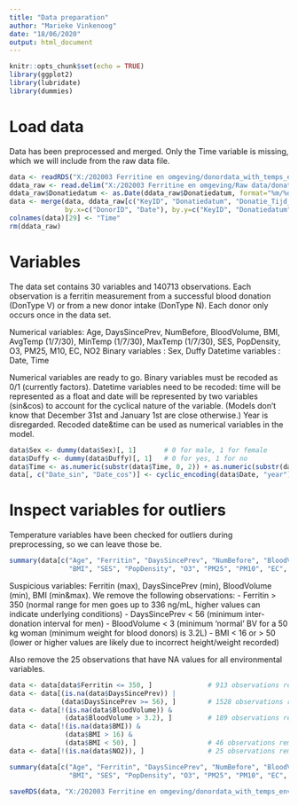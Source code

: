 ```yaml
---
title: "Data preparation"
author: "Marieke Vinkenoog"
date: "18/06/2020"
output: html_document
---
```


```r
knitr::opts_chunk$set(echo = TRUE)
library(ggplot2)
library(lubridate)
library(dummies)
```

# Load data
Data has been preprocessed and merged. Only the Time variable is missing, which
we will include from the raw data file.

```r
data <- readRDS("X:/202003 Ferritine en omgeving/donordata_with_temps_env.RDS")
ddata_raw <- read.delim("X:/202003 Ferritine en omgeving/Raw data/donations_201710_201912.dat")
ddata_raw$Donatiedatum <- as.Date(ddata_raw$Donatiedatum, format="%m/%d/%Y")
data <- merge(data, ddata_raw[c("KeyID", "Donatiedatum", "Donatie_Tijd_Start", "Hb")],
              by.x=c("DonorID", "Date"), by.y=c("KeyID", "Donatiedatum"))
colnames(data)[29] <- "Time"
rm(ddata_raw)
```

# Variables
The data set contains 30 variables and 140713 observations. Each observation is 
a ferritin measurement from a successful blood donation (DonType V) or from
a new donor intake (DonType N). Each donor only occurs once in the data set.

Numerical variables: Age, DaysSincePrev, NumBefore, BloodVolume, BMI, 
                     AvgTemp (1/7/30), MinTemp (1/7/30), MaxTemp (1/7/30),
                     SES, PopDensity, O3, PM25, M10, EC, NO2
Binary variables   : Sex, Duffy
Datetime variables : Date, Time

Numerical variables are ready to go.
Binary variables must be recoded as 0/1 (currently factors).
Datetime variables need to be recoded: time will be represented as a float
and date will be represented by two variables (sin&cos) to account for
the cyclical nature of the variable. (Models don't know that December 31st and
January 1st are close otherwise.) Year is disregarded. Recoded date&time can
be used as numerical variables in the model.

```r
data$Sex <- dummy(data$Sex)[, 1]       # 0 for male, 1 for female
data$Duffy <- dummy(data$Duffy)[, 1]   # 0 for yes, 1 for no
data$Time <- as.numeric(substr(data$Time, 0, 2)) + as.numeric(substr(data$Time, 4, 5)) / 60
data[, c("Date_sin", "Date_cos")] <- cyclic_encoding(data$Date, "year")
```
# Inspect variables for outliers

Temperature variables have been checked for outliers during preprocessing,
so we can leave those be.

```r
summary(data[c("Age", "Ferritin", "DaysSincePrev", "NumBefore", "BloodVolume",
               "BMI", "SES", "PopDensity", "O3", "PM25", "PM10", "EC", "NO2")])
```
Suspicious variables: Ferritin (max), DaysSincePrev (min), BloodVolume (min), BMI (min&max).
We remove the following observations:
- Ferritin > 350 (normal range for men goes up to 336 ng/mL, higher values can indicate underlying conditions)
- DaysSincePrev < 56 (minimum inter-donation interval for men)
- BloodVolume < 3 (minimum 'normal' BV for a 50 kg woman (minimum weight for blood donors) is 3.2L)
- BMI < 16 or > 50 (lower or higher values are likely due to incorrect height/weight recorded)

Also remove the 25 observations that have NA values for all environmental variables.

```r
data <- data[data$Ferritin <= 350, ]              # 913 observations removed
data <- data[(is.na(data$DaysSincePrev)) | 
             (data$DaysSincePrev >= 56), ]        # 1528 observations removed 
data <- data[!(is.na(data$BloodVolume)) & 
              (data$BloodVolume > 3.2), ]         # 189 observations removed
data <- data[!(is.na(data$BMI)) & 
              (data$BMI > 16) & 
              (data$BMI < 50), ]                  # 46 observations removed
data <- data[!(is.na(data$NO2)), ]                # 25 observations removed
```

```r
summary(data[c("Age", "Ferritin", "DaysSincePrev", "NumBefore", "BloodVolume",
               "BMI", "SES", "PopDensity", "O3", "PM25", "PM10", "EC", "NO2")])
```
```r
saveRDS(data, "X:/202003 Ferritine en omgeving/donordata_with_temps_env_cleaned.RDS")
```

